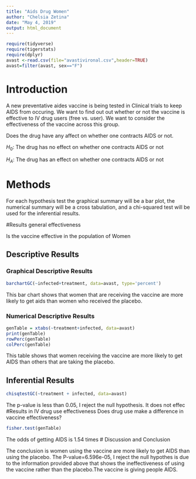```yaml
---
title: "Aids Drug Women"
author: "Chelsia Zetina"
date: "May 4, 2019"
output: html_document
---
```


```r
require(tidyverse)
require(tigerstats)
require(dplyr)
avast <-read.csv(file="avastivironal.csv",header=TRUE)
avast=filter(avast, sex=="F")

```

# Introduction

<!--In this section you explain what you are trying to show.  Where did the data come from?  What is the research or other question you are trying to answer?.  If you skimp in this section expect to be marked down in your grade. Paint a picture of the project a couple of paragraphs is expected!-->

A new preventative aides vaccine is being tested in Clinical trials to keep AIDS from occuring. We want to find out out whether or not the vaccine is effective to IV drug users (free vs. user). We want to consider the effectiveness of the vaccine across this group. 

Does the drug have any affect on whether one contracts AIDS or not. 

$H_0:$ The drug has no effect on whether one contracts AIDS or not


$H_A:$ The drug has an effect on whether one contracts AIDS or not

# Methods

<!--Decide on your methods:  use "variable analysis" or other appropriate descriptors.  Make sure to choose at least one graphical method and at least one numerical method. Discuss what data manipulations may be needed for example subsetting or other binning procedures and what sort of graphical displays and inferential tools will be used!-->

For each hypothesis test the graphical summary will be a bar plot, the numerical summary will be a cross tabulation, and a chi-squared test will be used for the inferential results. 

#Results general effectiveness

Is the vaccine effective in the population of Women

<!--Divide this section into two sub-sections:  One for your descriptive  results and one for your inferential results.!-->

## Descriptive Results

### Graphical Descriptive Results

<!--Graphical results here.  Make sure to show your code.  Provide appropriate labels for axes, giving units if possible, and provide a good title for the graph, too.  Use the graphical results to describe the patterns if any that exist in the data as focused toward the research question. Bottom line is to explain the features of the graph that are relevant to conforming or departing to what is expected by your null hypothesis !-->

```r
barchartGC(~infected+treatment, data=avast, type='percent') 
```
  
  This bar chart shows that women that are receiving the vaccine are more likely to get aids than women who received the placebo.


### Numerical Descriptive Results

<!--Numerical results go here. Use the numerical results to describe the patterns if any that exist in the data as focused toward the research question!-->

```r
genTable = xtabs(~treatment+infected, data=avast)
print(genTable)
rowPerc(genTable)
colPerc(genTable)
```

This table shows that women receiving the vaccine are more likely to get AIDS than others that are taking the placebo.

## Inferential Results

<!--State hypothesis clearly.  Make sure your discussion of the inferential test covers all the aspects that the test output produces, such as test statistic, p-value etc.  Make a decision about the null hypothesis, explain the assumptions on which the selected test/procedure was based, and why the chosen procedure satisfys the assumptions and is appropriate to answer the research question!-->

```r
chisqtestGC(~treatment + infected, data=avast)
```


The p-value is less than 0.05, I reject the null hypothesis. It does not effec
#Results in IV drug use effectiveness
Does drug use make a difference in vaccine effectiveness?

```r
fisher.test(genTable)
```
The odds of getting AIDS is 1.54 times 
# Discussion and Conclusion


<!--Discussion and conclusion here.  If you found a relationship be sure to consider whether the relationship occurs because one of the variables causes the other, or whether they perhaps are related for some other reason.  Watch the chapter 6 videos from the GeorgeTown videos collection.!-->

The conclusion is women using the vaccine are more likely to get AIDS than using the placebo. The P-value=6.596e-05, I reject the null hypothes is due to the information provided above that shows the ineffectiveness of using the vaccine rather than the placebo.The vaccine is giving people AIDS.
